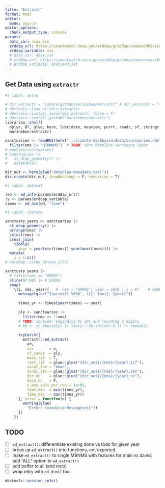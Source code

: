 ```yaml
---
title: "Extractr"
format: html
editor: 
  mode: source
editor_options: 
  chunk_output_type: console
params:
  data_var: noaa_sss
  erddap_url: https://coastwatch.noaa.gov/erddap/griddap/noaacwSMOSsss3day.html
  erddap_variable: sss
  # data_var: noaa_sst
  # erddap_url: https://coastwatch.noaa.gov/erddap/griddap/noaacrwsstDaily.html
  # erddap_variable: analysed_sst
---
```


## Get Data using `extractr`

```r
#| label: setup

# dir_extractr = "/share/github/marinebon/extractr" # dir_extractr = "~/Github/marinebon/extractr"
# devtools::load_all(dir_extractr)
# devtools::install_local(dir_extractr, force = T)
# devtools::install_github("marinebon/extractr")
librarian::shelf(
  dplyr, DT, glue, here, lubridate, mapview, purrr, readr, sf, stringr, terra,
  marinebon/extractr)

sanctuaries <- readRDS(here("../climate-dashboard/data/sanctuaries.rds")) |> 
  filter(nms != "HIHWNMS")  # TODO: sort dateline sanctuary later
# mapView(sanctuaries)
# sanctuaries |>
#   st_drop_geometry() |>
#   datatable()

dir_out <- here(glue("data/{params$data_var}"))
dir.create(dir_out, showWarnings = F, recursive = T)
```

```r
#| label: dataset

(ed <- ed_info(params$erddap_url))
(v <- params$erddap_variable)
times <- ed_dim(ed, "time")
```


```r
#| label: iterate

sanctuary_years <- sanctuaries |> 
  st_drop_geometry() |> 
  arrange(nms) |> 
  select(nms) |> 
  cross_join(
    tibble(
      year = year(min(times)):year(max(times)))) |> 
  mutate(
    i = 1:n())
# rerddap::cache_delete_all()

sanctuary_years |> 
  # filter(nms == "GRNMS")
  slice(97:98) |> # DEBUG
  pmap(
    \(i, nms, year){   #  nms = "GRNMS"; year = 2010 ; i = 97    # DEBUG
      message(glue("{sprintf('%03d', i)}: {nms}, {year}"))
      
      times_yr <- times[year(times) == year]
      
      ply <- sanctuaries |> 
        filter(nms == !!nms)
      # TODO: consider expanding by 10% and rounding 2 digits
      # bb <- st_bbox(ply) |> stars:::bb_shrink(-0.1) |> round(2)
      
      tryCatch({
        extractr::ed_extract(
          ed, 
          var       = v,
          sf_zones  = ply,
          mask_tif  = T,
          rast_tif  = glue::glue("{dir_out}/{nms}/{year}.tif"),
          zonal_fun = "mean",
          zonal_csv = glue::glue("{dir_out}/{nms}/{year}.csv"),
          dir_nc    = glue::glue("{dir_out}/{nms}/{year}_nc"),
          keep_nc   = F,
          n_max_vals_per_req = 1e+05,
          time_min  = min(times_yr),
          time_max  = max(times_yr))
      }, error = function(e) {
        warning(glue(
          "Error: {conditionMessage(e)}"))
      })
    })
```

## TODO

- [ ] `ed_extract()`: differentiate existing done vs todo for given year
- [ ] break up `ed_extract()` into functions, not exported
- [ ] make `ed_extract()` to single MBNMS with features for main vs david; add "ALL" option to `ed_extract()`
- [ ] add buffer to all (and redo)
- [ ] wrap retry with `ed_dim()` too


```r
devtools::session_info()
```


